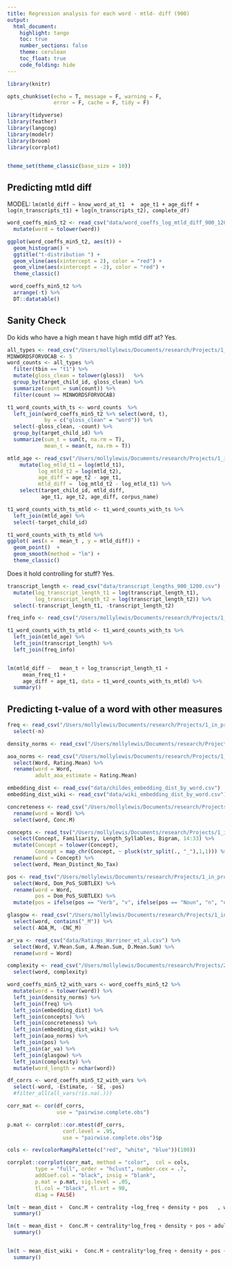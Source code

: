 ```yaml
---
title: Regression analysis for each word - mtld- diff (900)
output:
  html_document:
    highlight: tango
    toc: true
    number_sections: false
    theme: cerulean
    toc_float: true
    code_folding: hide
---
```


```r
library(knitr)

opts_chunk$set(echo = T, message = F, warning = F, 
               error = F, cache = F, tidy = F)

library(tidyverse)
library(feather)
library(langcog)
library(modelr)
library(broom)
library(corrplot)


theme_set(theme_classic(base_size = 10))

```


## Predicting mtld diff
MODEL: `lm(mtld_diff ~ know_word_at_t1  +  age_t1 + age_diff + log(n_transcripts_t1) + log(n_transcripts_t2), complete_df)`

```r
word_coeffs_min5_t2 <- read_csv("data/word_coeffs_log_mtld_diff_900_1200.csv") %>%
  mutate(word = tolower(word))

ggplot(word_coeffs_min5_t2, aes(t)) +
  geom_histogram() +
  ggtitle("t-distribution ") +
  geom_vline(aes(xintercept = 2), color = "red") +
  geom_vline(aes(xintercept = -2), color = "red") +
  theme_classic()

```

```r
 word_coeffs_min5_t2 %>%
  arrange(-t) %>%
  DT::datatable()
```


## Sanity Check

Do kids who have a high mean t have high mtld diff at? Yes.
```r
all_types <- read_csv("/Users/mollylewis/Documents/research/Projects/1_in_progress/VOCAB_SEEDS/analyses/1_mtld_measure/data/target_types_for_MTLD_kids_900_1200.csv") 
MINWORDSFORVOCAB <- 5
word_counts <- all_types %>%
  filter(tbin == "t1") %>%
  mutate(gloss_clean = tolower(gloss))   %>%
  group_by(target_child_id, gloss_clean) %>%
  summarize(count = sum(count)) %>%
  filter(count >= MINWORDSFORVOCAB)

t1_word_counts_with_ts <- word_counts  %>%
  left_join(word_coeffs_min5_t2 %>% select(word, t), 
            by = c("gloss_clean" = "word")) %>%
  select(-gloss_clean, -count) %>%
  group_by(target_child_id) %>%
  summarize(sum_t = sum(t, na.rm = T),
            mean_t = mean(t, na.rm = T)) 

mtld_age <- read_csv("/Users/mollylewis/Documents/research/Projects/1_in_progress/VOCAB_SEEDS/analyses/1_mtld_measure/data/groups_info_900_1200.csv") %>%
    mutate(log_mtld_t1 = log(mtld_t1),
          log_mtld_t2 = log(mtld_t2),
          age_diff = age_t2 - age_t1,
          mtld_diff =  log_mtld_t2 - log_mtld_t1) %>%
    select(target_child_id, mtld_diff, 
           age_t1, age_t2, age_diff, corpus_name)

t1_word_counts_with_ts_mtld <- t1_word_counts_with_ts %>%
  left_join(mtld_age) %>%
  select(-target_child_id)

t1_word_counts_with_ts_mtld %>%
ggplot( aes(x =  mean_t , y = mtld_diff)) +
  geom_point()  +
  geom_smooth(method = "lm") +
  theme_classic()
```

Does it hold controlling for stuff? Yes.
```r
transcript_length <- read_csv("data/transcript_lengths_900_1200.csv")  %>%
  mutate(log_transcript_length_t1 = log(transcript_length_t1),
         log_transcript_length_t2 = log(transcript_length_t2)) %>%
  select(-transcript_length_t1, -transcript_length_t2)

freq_info <- read_csv("/Users/mollylewis/Documents/research/Projects/1_in_progress/VOCAB_SEEDS/analyses/3_kid_vocabs/data/frequency_based_on_input_by_kid.csv")

t1_word_counts_with_ts_mtld <- t1_word_counts_with_ts %>%
  left_join(mtld_age) %>%
  left_join(transcript_length) %>%
  left_join(freq_info)


lm(mtld_diff ~   mean_t + log_transcript_length_t1 +
     mean_freq_t1 +
     age_diff + age_t1, data = t1_word_counts_with_ts_mtld) %>%
  summary()


```


## Predicting t-value of a word with other measures
```r
freq <- read_csv("/Users/mollylewis/Documents/research/Projects/1_in_progress/VOCAB_SEEDS/analyses/3_kid_vocabs/data/childes_adult_word_freq.csv") %>%
  select(-n)

density_norms <- read_csv("/Users/mollylewis/Documents/research/Projects/1_in_progress/VOCAB_SEEDS/analyses/3_kid_vocabs/data/bills_density_norms.csv")

aoa_norms <- read_csv("/Users/mollylewis/Documents/research/Projects/1_in_progress/next_kids/stimuli_selection/AoA_ratings_Kuperman_et_al_BRM.csv") %>%
  select(Word, Rating.Mean) %>%
  rename(word = Word,
         adult_aoa_estimate = Rating.Mean)

embedding_dist <- read_csv("data/childes_embedding_dist_by_word.csv")
embedding_dist_wiki <- read_csv("data/wiki_embedding_dist_by_word.csv")

concreteness <- read_csv("/Users/mollylewis/Documents/research/Projects/2_published/ref_complex/corpus/brysbaert_database/brysbaert_corpus.csv") %>%
  rename(word = Word) %>%
  select(word, Conc.M)

concepts <- read_tsv("/Users/mollylewis/Documents/research/Projects/1_in_progress/VOCAB_SEEDS/analyses/3_kid_vocabs/data/CONCS_brm.txt") %>%
  select(Concept, Familiarity, Length_Syllables, Bigram, 14:33) %>%
  mutate(Concept = tolower(Concept),
         Concept = map_chr(Concept, ~ pluck(str_split(., "_"),1,1))) %>%
  rename(word = Concept) %>%
  select(word, Mean_Distinct_No_Tax)

pos <- read_tsv("/Users/mollylewis/Documents/research/Projects/1_in_progress/VOCAB_SEEDS/analyses/3_kid_vocabs/data/SUBTLEX-US\ frequency\ list\ with\ PoS\ information\ text\ version.txt") %>%
  select(Word, Dom_PoS_SUBTLEX) %>%
  rename(word = Word,
         pos = Dom_PoS_SUBTLEX) %>%
  mutate(pos = ifelse(pos == "Verb", "v", ifelse(pos == "Noun", "n", "o")))

glasgow <- read_csv("/Users/mollylewis/Documents/research/Projects/1_in_progress/IATLANG/data/study2a/raw/GlasgowNorms.csv") %>%
  select(word, contains("_M")) %>%
  select(-AOA_M, -CNC_M)

ar_va <- read_csv("data/Ratings_Warriner_et_al.csv") %>%
  select(Word, V.Mean.Sum, A.Mean.Sum, D.Mean.Sum) %>%
  rename(word = Word)

complexity <- read_csv("/Users/mollylewis/Documents/research/Projects/2_published/ref_complex/corpus/MRC_database/complexity_norms.csv") %>%
  select(word, complexity)

word_coeffs_min5_t2_with_vars <- word_coeffs_min5_t2 %>%
  mutate(word = tolower(word)) %>%
  left_join(density_norms) %>%
  left_join(freq) %>%
  left_join(embedding_dist) %>%
  left_join(concepts) %>%
  left_join(concreteness) %>%
  left_join(embedding_dist_wiki) %>%
  left_join(aoa_norms) %>%
  left_join(pos) %>%
  left_join(ar_va) %>%
  left_join(glasgow) %>%
  left_join(complexity) %>%
  mutate(word_length = nchar(word))
```

```r
df_corrs <- word_coeffs_min5_t2_with_vars %>%
  select(-word, -Estimate, - SE, -pos) 
  #filter_all(all_vars(!is.na(.)))

corr_mat <- cor(df_corrs, 
                use = "pairwise.complete.obs")

p.mat <- corrplot::cor.mtest(df_corrs, 
                  conf.level = .95,  
                  use = "pairwise.complete.obs")$p

cols <- rev(colorRampPalette(c("red", "white", "blue"))(100))

corrplot::corrplot(corr_mat, method = "color",  col = cols,
         type = "full", order = "hclust", number.cex = .7,
         addCoef.col = "black", insig = "blank",
         p.mat = p.mat, sig.level = .05, 
         tl.col = "black", tl.srt = 90,
         diag = FALSE)
```

```r

lm(t ~ mean_dist +  Conc.M + centrality +log_freq + density + pos   , word_coeffs_min5_t2_with_vars) %>%
  summary()

lm(t ~ mean_dist +  Conc.M + centrality*log_freq + density + pos + adult_aoa_estimate + word_length*log_freq  , word_coeffs_min5_t2_with_vars) %>%
  summary()


lm(t ~ mean_dist_wiki +  Conc.M + centrality*log_freq + density + pos + adult_aoa_estimate + word_length*log_freq , word_coeffs_min5_t2_with_vars) %>%
  summary()

```

